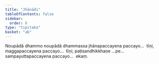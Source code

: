 ```yaml
---
title: "Jhānādi"
tableOfContents: false
sidebar:
  order: 8
type: "tipitaka"
basket: "ab"
---
```



<DynamicBreadcrumb />

<Division number="405">

<Paragraph number="3345">
Noupādā dhammo noupādā dhammassa jhānapaccayena paccayo…  tīṇi, maggapaccayena paccayo…  tīṇi; paṭisandhikkhaṇe …pe…  sampayuttapaccayena paccayo…  ekaṃ.
</Paragraph>
</Division>